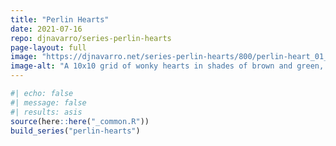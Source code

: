 ```yaml
---
title: "Perlin Hearts"
date: 2021-07-16
repo: djnavarro/series-perlin-hearts
page-layout: full
image: "https://djnavarro.net/series-perlin-hearts/800/perlin-heart_01_008.png"
image-alt: "A 10x10 grid of wonky hearts in shades of brown and green, against a black background"
---
```

   
::: {.grid}
  
```r
#| echo: false
#| message: false
#| results: asis
source(here::here("_common.R"))
build_series("perlin-hearts")
```
   
:::
   
